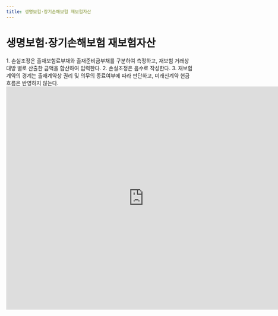```yaml
---
title: 생명보험·장기손해보험 재보험자산
---
```

# 생명보험·장기손해보험 재보험자산

<Accordion multiple activeIndex={[]}>
<AccordionTab header="[작성 요령]">
1. 손실조정은 출재보험료부채와 출재준비금부채를 구분하여 측정하고, 재보험 거래상대방 별로 산출한 금액을 합산하여 입력한다.
2. 손실조정은 음수로 작성한다.
3. 재보험계약의 경계는 출재계약상 권리 및 의무의 종료여부에 따라 판단하고, 미래신계약 현금흐름은 반영하지 않는다.
</AccordionTab>
</Accordion>

<br/>

<iframe width="740" height="600" frameborder="0" scrolling="no"
src="https://onedrive.live.com/embed?resid=AB5F66CE0CF8D024%2116554&authkey=%21ACzRWZavyE-79hc&em=2
&wdAllowInteractivity=False&ActiveCell='1-10'!D11&Item='1-10'!A7:F30
&wdHideGridlines=True
&wdDownloadButton=False
&waccluster=PSG3">
</iframe>
